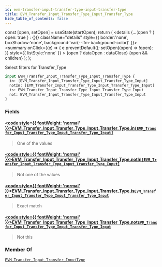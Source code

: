 ```yaml
---
id: evm-transfer-input-transfer-type-input-transfer-type
title: EVM_Transfer_Input_Transfer_Type_Input_Transfer_Type
hide_table_of_contents: false
---
```







  const [open, setOpen] = useState(startOpen);
  return (
    <details {...(open ? { open: true } : {})} className="details" style={{ border:'none', boxShadow:'none', background:'var(--ifm-background-color)' }}>
      <summary
        onClick={(e) => {
          e.preventDefault();
          setOpen((open) => !open);
        }}
        style={{ listStyle:'none' }}
      >
      {open ? dataOpen : dataClose}
      </summary>
      {open && children}
    </details>
  );
};










Select filters for Transfer_Type


```graphql
input EVM_Transfer_Input_Transfer_Type_Input_Transfer_Type {
  in: [EVM_Transfer_Input_Transfer_Type_Input_Transfer_Type_Input]
  notIn: [EVM_Transfer_Input_Transfer_Type_Input_Transfer_Type_Input]
  is: EVM_Transfer_Input_Transfer_Type_Input_Transfer_Type_Input
  not: EVM_Transfer_Input_Transfer_Type_Input_Transfer_Type_Input
}
```




### Fields

#### [<code style={{ fontWeight: 'normal' }}>EVM_Transfer_Input_Transfer_Type_Input_Transfer_Type.<b>in</b></code>](#)<Bullet />[`[EVM_Transfer_Input_Transfer_Type_Input_Transfer_Type_Input]`](/docs/graphql-reference/enums/evm-transfer-input-transfer-type-input-transfer-type-input) <Badge class="badge badge--secondary" text="list"/> <Badge class="badge badge--secondary" text="enum"/> 
> 
> 
> One of the values
> 

#### [<code style={{ fontWeight: 'normal' }}>EVM_Transfer_Input_Transfer_Type_Input_Transfer_Type.<b>notIn</b></code>](#)<Bullet />[`[EVM_Transfer_Input_Transfer_Type_Input_Transfer_Type_Input]`](/docs/graphql-reference/enums/evm-transfer-input-transfer-type-input-transfer-type-input) <Badge class="badge badge--secondary" text="list"/> <Badge class="badge badge--secondary" text="enum"/> 
> 
> 
> Not one of the values
> 

#### [<code style={{ fontWeight: 'normal' }}>EVM_Transfer_Input_Transfer_Type_Input_Transfer_Type.<b>is</b></code>](#)<Bullet />[`EVM_Transfer_Input_Transfer_Type_Input_Transfer_Type_Input`](/docs/graphql-reference/enums/evm-transfer-input-transfer-type-input-transfer-type-input) <Badge class="badge badge--secondary" text="enum"/> 
> 
> 
> Exact match
> 

#### [<code style={{ fontWeight: 'normal' }}>EVM_Transfer_Input_Transfer_Type_Input_Transfer_Type.<b>not</b></code>](#)<Bullet />[`EVM_Transfer_Input_Transfer_Type_Input_Transfer_Type_Input`](/docs/graphql-reference/enums/evm-transfer-input-transfer-type-input-transfer-type-input) <Badge class="badge badge--secondary" text="enum"/> 
> 
> 
> Not this
> 



### Member Of

[`EVM_Transfer_Input_Transfer_InputType`](/docs/graphql-reference/inputs/evm-transfer-input-transfer-input-type)  <Badge class="badge badge--secondary" text="input"/>

